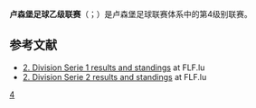 {{Infobox football league
| country    = {{LUX}}
| confed     = [[欧洲足联|欧洲足联]]
| groups     = 2
| teams      = 28
| promotion  = [[卢森堡足球甲级联赛|卢森堡足球甲级联赛]]
| relegation = [[卢森堡足球丙级联赛|卢森堡足球丙级联赛]]
| levels     = 4
| domest_cup = [[盧森堡盃|盧森堡盃]]
| champions  = 1组: [[US_Feulen|US Feulen]]<br />2组: [[FC_Avenir_Beggen|FC Avenir Beggen]]
| season     = 2018–19赛季
}}

'''卢森堡足球乙级联赛'''（{{Lang-fr|2. Division}}；{{Lang-lb|2. Divisioun}}）是卢森堡足球联赛体系中的第4级别联赛。 

== 参考文献 ==

*[https://archive.is/20130219004040/http://www.flf.lu/championnats/resultats.php?saison=&cat_id=7&niveau_id=2198 2. Division Serie 1 results and standings] at FLF.lu
*[https://archive.is/20130221004049/http://www.flf.lu/championnats/resultats.php?saison=&cat_id=7&niveau_id=2199 2. Division Serie 2 results and standings] at FLF.lu

[[Category:卢森堡足球联赛|4]]